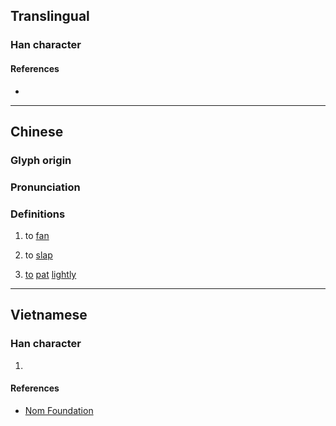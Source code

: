 {{also|煽|扇}}
{{character info}}
==Translingual==

===Han character===
{{Han char|rn=64|rad=手|as=10|sn=13|four=53027|canj=QHSM,QISM|ids=⿰扌扇}}

====References====
* {{Han ref|kx=0447.230|dkj=12502|dj=0798.150|hdz=31937.070|uh=6427|ud=25639|bh=DDB5|bd=56757}}

----

==Chinese==
{{zh-forms|ss=扇}}

===Glyph origin===
{{Han compound|扌|扇|ls=psc|c1=s|c2=p|t1=hand|no_och2=y}}

===Pronunciation===
{{zh-pron
|m=shān
|c=sin3
|mn=siàn/sàm
|cat=
}}

===Definitions===
{{zh-hanzi}}

# to [[fan]]
#: {{zh-alt-inline|扇|[[煽]]<small> (for invigorating fire)</small>}}
# to [[slap]]
#: {{zh-alt-inline|扇}}
# {{lb|zh|Hakka}} [[to]] [[pat]] [[lightly]]

----

==Vietnamese==

===Han character===
{{vi-readings|rs=手10|reading=quạt, dập, phiến, thiên}}

# {{rfdef|vi|sort=手10}}

====References====
* [http://nomfoundation.org/common/nom_details.php?codepoint=6247 Nom Foundation]